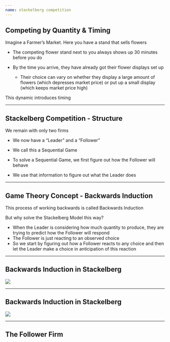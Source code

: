 ```yaml
---
name: stackelberg competition
---
```


## Competing by Quantity & Timing

Imagine a Farmer's Market. Here you have a stand that sells flowers

::: {.incremental}
- The competing flower stand next to you always shows up 30 minutes before you do

- By the time you arrive, they have already got their flower displays set up
    - Their choice can vary on whether they display a large amount of flowers (which depresses market price) or put up a small display (which keeps market price high)
:::

::: {.fragment}
[This dynamic introduces timing]{.hi .align-center}
:::

---

## Stackelberg Competition - Structure

We remain with only two firms

::: {.incremental}
- We now have a ["Leader"]{.hi-red} and a ["Follower"]{.hi-teal}

- We call this a [Sequential Game]{.hi}

- To solve a [Sequential Game]{.hi}, we first figure out how the [Follower]{.hi-teal} will behave

- We use that information to figure out what the [Leader]{.hi-red} does
:::

---

## Game Theory Concept - Backwards Induction

This process of working backwards is called [Backwards Induction]{.hi-orange}

But why solve the Stackelberg Model this way?

::: {.incremental}
- When the [Leader]{.hi-red} is considering how much quantity to produce, they are trying to predict how the [Follower]{.hi-teal} will respond
- The [Follower]{.hi-teal} is just reacting to an observed choice
- So we start by figuring out how a [Follower]{.hi-teal} reacts to any choice and then let the [Leader]{.hi-red} make a choice in anticipation of this reaction
:::

---

## Backwards Induction in Stackelberg

![](images/stackelberg-model.png){fig-align="center"}

---

## Backwards Induction in Stackelberg

![](images/stackelberg-model-solution-method.png){fig-align="center"}

--- 

## The Follower Firm

